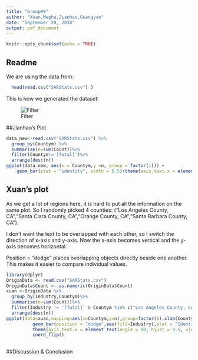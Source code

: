 ```yaml
---
title: "Group#9"
author: "Xuan,Megha,Jianhao,Guangyan"
date: "September 29, 2018"
output: pdf_document
---
```


```r
knitr::opts_chunk$set(echo = TRUE)
```

## Readme
   
  We are using the data from:
```r
  head(read.csv("SARStats.csv") )
```
  

  This is how we generated the dataset:
  
  ![Filter](read_me_data.png)



##Jianhao's Plot

```r
data_new<-read.csv("SARStats.csv") %>%
  group_by(Countym) %>%
  summarise(n=sum(Count))%>%
  filter(Countym!='[Total]')%>%
  arrange(desc(n))
ggplot(data_new, aes(x = Countym,y =n, group = factor(1))) + 
    geom_bar(stat = "identity", width = 0.5)+theme(axis.text.x = element_text(angle = 45, hjust = 0.5, vjust = 0.5))

```

## Xuan's plot
  As we get a lot of regions here, it is hard to put all the information on the same plot. So I randomly picked 4 counties: ("Los Angeles County, CA","Santa Clara County, CA","Orange County, CA","Santa Barbara County, CA"). 

  I don't want the text to be overlapped with each other, so I switch the direction of x-axis and y-axis. Now the x-axis becomes vertical and the y-axis becomes horizontal.
  
  Position = "dodge" places overlapping objects directly beside one another. This makes it easier to compare individual values.
  
```r
library(dplyr)
OriginData <- read.csv("SARStats.csv") 
OriginData$Count <- as.numeric(OriginData$Count)
xuan <-OriginData %>%
  group_by(Industry,Countym)%>%
  summarise(n=sum(Count))%>%
  filter(Industry != '[Total]' & Countym %in% c("Los Angeles County, CA","Santa Clara County, CA","Orange County, CA","Santa Barbara County, CA")) %>%
  arrange(desc(n))
ggplot(data=xuan,mapping=aes(x=Countym,y=n),group=factor(1),xlab(Countym))+ 
          geom_bar(position = "dodge",aes(fill=Industry),stat = "Identity")+
          theme(axis.text.x = element_text(angle = 90, hjust = 0.5, vjust = 0.5))+
          coord_flip()
          
```

##Discussion & Conclusion

   
